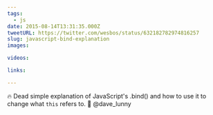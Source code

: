 ```yaml
---
tags:
  - js
date: 2015-08-14T13:31:35.000Z
tweetURL: https://twitter.com/wesbos/status/632182782974816257
slug: javascript-bind-explanation
images:

videos:

links:

---
```

🔥 Dead simple explanation of JavaScript's .bind() and how to use it to change what `this` refers to. 👏 @dave_lunny
